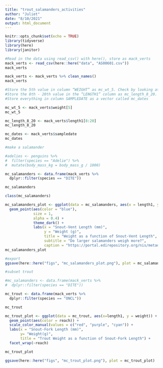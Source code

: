 ```yaml
---
title: "trout_salamanders_activities"
author: "Juliet"
date: "8/10/2021"
output: html_document
---
```


```r
knitr::opts_chunk$set(echo = TRUE)
library(tidyverse)
library(here)
library(janitor)
```

```r
#Read in the data using read_csv() with here(), store as mack_verts
mack_verts <- read_csv(here::here("data", "AS00601.csv"))
mack_verts
```

```r
mack_verts <- mack_verts %>% clean_names()
mack_verts
```
```r
#Store the 5th value in column “WEIGHT” as mc_wt_5. Check by looking at your data frame to confirm.
#Store the 8th - 20th value in the “LENGTH1” column as mc_length_8_20. Check by looking at your data frame to confirm.
#Store everything in column SAMPLEDATE as a vector called mc_dates

mc_wt_5 <- mack_verts$weight[5]
mc_wt_5

mc_length_8_20 <- mack_verts$length1[8:20]
mc_length_8_20

mc_dates <- mack_verts$sampledate
mc_dates

```

```r
#make a salamander 

#adelies <- penguins %>% 
#  filter(species == "Adelie") %>% 
#  mutate(body_mass_kg = body_mass_g / 1000)

mc_salamanders <- data.frame(mack_verts %>% 
  dplyr::filter(species == "DITE"))

mc_salamanders

class(mc_salamanders)
```

```r
mc_salamanders_plot <- ggplot(data = mc_salamanders, aes(x = length1, y = weight)) +
  geom_point(aes(color = "blue"), 
             size = 1,
             alpha = 0.4) +
             theme_dark() +
             labs(x = "Snout-Vent Length (mm)",
                  y = "Weight (g)",
                  title = "Weight as a function of Snout-Vent Length",
                  subtitle = "Do larger salamanders weigh more?",
                  caption = "https://portal.edirepository.org/nis/metadataviewer?packageid=knb-lter-and.4027.14")
mc_salamanders_plot

#export
ggsave(here::here("figs", "mc_salamanders_plot.png"), plot = mc_salamanders_plot)
```


```r
#subset trout

#mc_salamanders <- data.frame(mack_verts %>% 
#  dplyr::filter(species == "DITE"))

mc_trout <- data.frame(mack_verts %>% 
  dplyr::filter(species == "ONCL"))

mc_trout

mc_trout_plot <- ggplot(data = mc_trout, aes(x=length1, y = weight)) +
  geom_point(aes(color = reach)) +
  scale_color_manual(values = c("red", "purple", "cyan")) +
  labs(x = "Snout-Fork Length (mm)",
       y= "Weight(g)",
       title = "Trout Weight as a function of Snout-Fork Length") +
  facet_wrap(~reach)

mc_trout_plot

ggsave(here::here("figs", "mc_trout_plot.png"), plot = mc_trout_plot)

```











